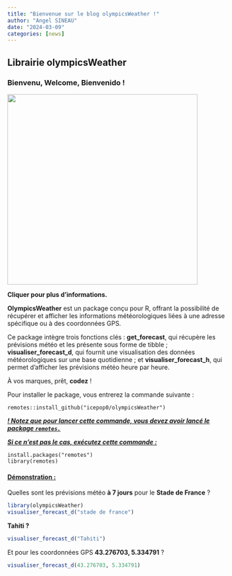```yaml
---
title: "Bienvenue sur le blog olympicsWeather !"
author: "Angel SINEAU"
date: "2024-03-09"
categories: [news]
---
```


## Librairie olympicsWeather

### Bienvenu, Welcome, Bienvenido !

![](imageaccueil.jpg){fig-align="center" width="430"}

**Cliquer pour plus d'informations.**

**OlympicsWeather** est un package conçu pour R, offrant la possibilité de récupérer et afficher les informations météorologiques liées à une adresse spécifique ou à des coordonnées GPS.

Ce package intègre trois fonctions clés : **get_forecast**, qui récupère les prévisions météo et les présente sous forme de tibble ; **visualiser_forecast_d**, qui fournit une visualisation des données météorologiques sur une base quotidienne ; et **visualiser_forecast_h**, qui permet d'afficher les prévisions météo heure par heure.

À vos marques, prêt, **codez** !

Pour installer le package, vous entrerez la commande suivante :

| `remotes::install_github("icepop0/olympicsWeather")`

[***! Notez que pour lancer cette commande, vous devez avoir lancé le package `remotes.`***]{.underline}

[***Si ce n'est pas le cas, exécutez cette commande :***]{.underline}

| `install.packages("remotes")`
| `library(remotes)`

#### [Démonstration :]{.underline}

Quelles sont les prévisions météo **à 7 jours** pour le **Stade de France** ?

```r
library(olympicsWeather)
visualiser_forecast_d("stade de france")
```

**Tahiti ?**

```r
visualiser_forecast_d("Tahiti")
```

Et pour les coordonnées GPS **43.276703, 5.334791** ?

```r
visualiser_forecast_d(43.276703, 5.334791)

```
